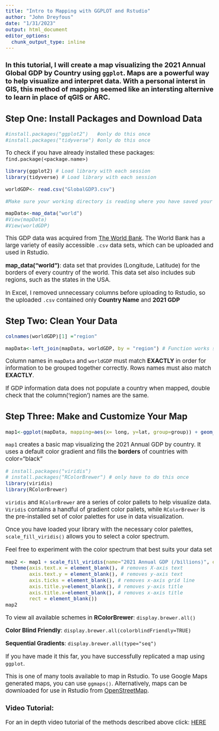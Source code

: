```yaml
---
title: "Intro to Mapping with GGPLOT and Rstudio"
author: "John Dreyfous"
date: "1/31/2023"
output: html_document
editor_options: 
  chunk_output_type: inline
---
```

<style type="text/css">
  body{
  font-size: 14pt;
}
</style>

### In this tutorial, I will create a map visualizing the 2021 Annual Global GDP by Country  using `ggplot`. Maps are a powerful way to help visualize and interpret data. With a personal interst in GIS, this method of mapping seemed like an intersting alternive to learn in place of qGIS or ARC.

## Step One: Install Packages and Download Data


```r
#install.packages("ggplot2")   #only do this once
#install.packages("tidyverse") #only do this once
```
To check if you have already installed these packages: `find.package(<package.name>)`
```r
library(ggplot2) # Load library with each session
library(tidyverse) # Load library with each session

worldGDP<- read.csv("GlobalGDP3.csv") 

#Make sure your working directory is reading where you have saved your data file, so Rstudio can locate and upload the file properly

mapData<-map_data("world")
#View(mapData) 
#View(worldGDP) 
```
This GDP data was acquired from [The World Bank](https://data.worldbank.org/indicator/NY.GDP.PCAP.CD?view=chart). The World Bank has a large variety of easily accessible `.csv` data sets, which can be uploaded and used in Rstudio.  
  
  
**map_data("world")**: data set that provides (Longitude, Latitude) for the borders of every country of the world. This data set also includes sub regions, such as the states in the USA.  
  
 
In Excel, I removed unnecessary columns before uploading to Rstudio, so the uploaded `.csv` contained only **Country Name** and **2021 GDP**

## Step Two: Clean Your Data


```r
colnames(worldGDP)[1] ="region" 

mapData<-left_join(mapData, worldGDP, by = "region") # Function works similarly to group_by and joins GDP into mapData by 'region' (ie. country name)
```

Column names in `mapData` and `worldGDP` must match **EXACTLY** in order for information to be grouped together correctly. Rows names must also match **EXACTLY**.

If GDP information data does not populate a country when mapped, double check that the column('region') names are the same.  
  
  
## Step Three: Make and Customize Your Map
```r
map1<-ggplot(mapData, mapping=aes(x= long, y=lat, group=group)) + geom_polygon(aes(fill= GDP), color="black") 
```

`map1` creates a basic map visualizing the 2021 Annual GDP by country. It uses a default color gradient and fills the **borders** of countries with color="black"  

```r
# install.packages("viridis") 
# install.packages("RColorBrewer") # only have to do this once
library(viridis)
library(RColorBrewer)
```
 `viridis` and `RColorBrewer` are a series of color pallets to help visualize data. `Viridis` contains a handful of gradient color pallets, while `RColorBrewer` is the pre-installed set of color palettes for use in data visualization.  
   
 Once you have loaded your library with the necessary color palettes, `scale_fill_viridis()` allows you to select a color spectrum.  
 
 
Feel free to experiment with the color spectrum that best suits your data set


```r
map2 <- map1 + scale_fill_viridis(name="2021 Annual GDP (/billions)", option="plasma")+
  theme(axis.text.x = element_blank(), # removes X-axis text
        axis.text.y = element_blank(), # removes y-axis text
        axis.ticks = element_blank(), # removes x-axis grid line
        axis.title.y=element_blank(), # removes y-axis title
        axis.title.x=element_blank(), # removes x-axis title
        rect = element_blank())
map2 
```



To view all available schemes in **RColorBrewer**: `display.brewer.all()`  

**Color Blind Friendly**: `display.brewer.all(colorblindFriendly=TRUE)`  

**Sequential Gradients**: `display.brewer.all(type="seq")`  

If you have made it this far, you have successfully replicated a map using `ggplot`.

This is one of many tools available to map in Rstudio. To use Google Maps generated maps, you can use `ggmaps()`. Alternatively, maps can be downloaded for use in Rstudio from [OpenStreetMap](https://www.openstreetmap.org/#map=4/38.01/-95.84).  

### Video Tutorial:
For an in depth video tutorial of the methods described above click: [HERE](https://lvash.github.io/BIOL1007A/Final-Assignment-Guidelines.html)  
  
    
    
